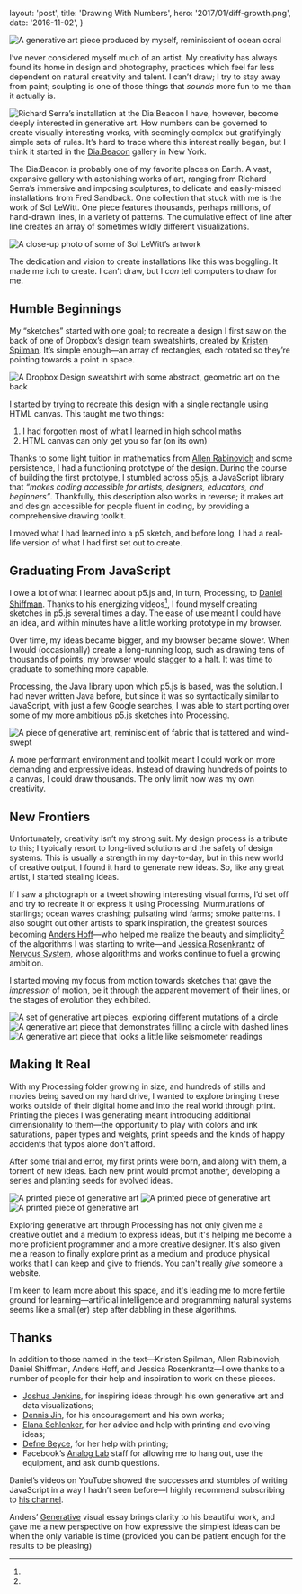 
  layout: 'post',
  title: 'Drawing With Numbers',
  hero: '2017/01/diff-growth.png',
  date: '2016-11-02',
}

<Image
  alt="A generative art piece produced by myself, reminiscient of ocean coral"
  src="2017/01/diff-growth.png"
/>

I’ve never considered myself much of an artist. My creativity has always found
its home in design and photography, practices which feel far less dependent on
natural creativity and talent. I can’t draw; I try to stay away from paint;
sculpting is one of those things that _sounds_ more fun to me than it actually
is.

<Image
  align="left"
  alt="Richard Serra’s installation at the Dia:Beacon"
  src="2016/11/dwn-serra.jpg"
  caption="An installation from Richard Serra in Dia:Beacon."
/>

I have, however, become deeply interested in generative art. How numbers can be
governed to create visually interesting works, with seemingly complex but
gratifyingly simple sets of rules. It’s hard to trace where this interest really
began, but I think it started in the
[Dia:Beacon](http://www.diaart.org/visit/visit/diabeacon-beacon-united-states)
gallery in New York.

The Dia:Beacon is probably one of my favorite places on Earth. A vast, expansive
gallery with astonishing works of art, ranging from Richard Serra’s immersive
and imposing sculptures, to delicate and easily-missed installations from Fred
Sandback. One collection that stuck with me is the work of Sol LeWitt. One piece
features thousands, perhaps millions, of hand-drawn lines, in a variety of
patterns. The cumulative effect of line after line creates an array of sometimes
wildly different visualizations.

<Image
  alt="A close-up photo of some of Sol LeWitt’s artwork"
  src="2016/11/dwn-sollewitt.jpg"
  caption="A close-up of one of Sol LeWitt’s intricate pieces. It’s hard to do his work justice on a screen."
/>

The dedication and vision to create installations like this was boggling. It
made me itch to create. I can’t draw, but I _can_ tell computers to draw for me.

## Humble Beginnings

My “sketches” started with one goal; to recreate a design I first saw on the
back of one of Dropbox’s design team sweatshirts, created by
[Kristen Spilman](https://twitter.com/kspilman). It’s simple enough—an array of
rectangles, each rotated so they’re pointing towards a point in space.

<Image
  alt="A Dropbox Design sweatshirt with some abstract, geometric art on the back"
  src="2016/11/dwn-dropbox.jpg"
/>

I started by trying to recreate this design with a single rectangle using HTML
canvas. This taught me two things:

1. I had forgotten most of what I learned in high school maths
2. HTML canvas can only get you so far (on its own)

Thanks to some light tuition in mathematics from
[Allen Rabinovich](http://www.allenrabinovich.com/) and some persistence, I had
a functioning prototype of the design. During the course of building the first
prototype, I stumbled across [p5.js](https://p5js.org/), a JavaScript library
that _“makes coding accessible for artists, designers, educators, and
beginners”_. Thankfully, this description also works in reverse; it makes art
and design accessible for people fluent in coding, by providing a comprehensive
drawing toolkit.

I moved what I had learned into a p5 sketch, and before long, I had a real-life
version of what I had first set out to create.

<Codepen hash="MjNZJa" user="daneden" themeId="26171" defaultTab="result" />

## Graduating From JavaScript

I owe a lot of what I learned about p5.js and, in turn, Processing, to
[Daniel Shiffman](http://shiffman.net/). Thanks to his energizing videos[^1], I
found myself creating sketches in p5.js several times a day. The ease of use
meant I could have an idea, and within minutes have a little working prototype
in my browser.

Over time, my ideas became bigger, and my browser became slower. When I would
(occasionally) create a long-running loop, such as drawing tens of thousands of
points, my browser would stagger to a halt. It was time to graduate to something
more capable.

Processing, the Java library upon which p5.js is based, was the solution. I had
never written Java before, but since it was so syntactically similar to
JavaScript, with just a few Google searches, I was able to start porting over
some of my more ambitious p5.js sketches into Processing.

<Image
  alt="A piece of generative art, reminiscient of fabric that is tattered and wind-swept"
  src="2016/11/dwn-fabric.png"
  caption="One example of the kinds of sketches that would collapse on p5.js and demanded a more powerful medium. “Fabric,” [full size.](/uploads/2016/11/dwn-fabric.png)"
/>

A more performant environment and toolkit meant I could work on more demanding
and expressive ideas. Instead of drawing hundreds of points to a canvas, I could
draw thousands. The only limit now was my own creativity.

## New Frontiers

Unfortunately, creativity isn’t my strong suit. My design process is a tribute
to this; I typically resort to long-lived solutions and the safety of design
systems. This is usually a strength in my day-to-day, but in this new world of
creative output, I found it hard to generate new ideas. So, like any great
artist, I started stealing ideas.

If I saw a photograph or a tweet showing interesting visual forms, I’d set off
and try to recreate it or express it using Processing. Murmurations of
starlings; ocean waves crashing; pulsating wind farms; smoke patterns. I also
sought out other artists to spark inspiration, the greatest sources becoming
[Anders Hoff](http://inconvergent.net/)—who helped me realize the beauty and
simplicity[^2] of the algorithms I was starting to write—and
[Jessica Rosenkrantz](https://twitter.com/nervous_jessica) of
[Nervous System](http://n-e-r-v-o-u-s.com/), whose algorithms and works continue
to fuel a growing ambition.

I started moving my focus from motion towards sketches that gave the
_impression_ of motion, be it through the apparent movement of their lines, or
the stages of evolution they exhibited.

<Image
  alt="A set of generative art pieces, exploring different mutations of a circle"
  src="2016/11/dwn-moons.png"
  caption="“Moons” series, expressing a single algorithm in several different ways. [Full size.](/uploads/2016/11/dwn-moons.png)"
/>
<Image
  alt="A generative art piece that demonstrates filling a circle with dashed lines"
  src="2016/11/dwn-dashes.png"
  caption="Complexity borne out of simplicity. Fill a circle with dashes of random length, ensuring none of them overlap. “Dashes,” [full size.](/uploads/2016/11/dwn-dashes.png)"
/>
<Image
  alt="A generative art piece that looks a little like seismometer readings"
  src="2016/11/dwn-sandlines.png"
  caption="“Sandlines,” inspired by Anders Hoff’s [Sand Spline](http://inconvergent.net/generative/sand-spline/). [Full size.](/uploads/2016/11/dwn-sandlines.png)"
/>

## Making It Real

With my Processing folder growing in size, and hundreds of stills and movies
being saved on my hard drive, I wanted to explore bringing these works outside
of their digital home and into the real world through print. Printing the pieces
I was generating meant introducing additional dimensionality to them—the
opportunity to play with colors and ink saturations, paper types and weights,
print speeds and the kinds of happy accidents that typos alone don’t afford.

After some trial and error, my first prints were born, and along with them, a
torrent of new ideas. Each new print would prompt another, developing a series
and planting seeds for evolved ideas.

<Image alt="A printed piece of generative art" src="2016/11/dwn-print1.jpg" />
<Image alt="A printed piece of generative art" src="2016/11/dwn-print2.jpg" />
<Image alt="A printed piece of generative art" src="2016/11/dwn-print3.jpg" />

Exploring generative art through Processing has not only given me a creative
outlet and a medium to express ideas, but it's helping me become a more
proficient programmer and a more creative designer. It's also given me a reason
to finally explore print as a medium and produce physical works that I can keep
and give to friends. You can't really _give_ someone a website.

I'm keen to learn more about this space, and it's leading me to more fertile
ground for learning—artificial intelligence and programming natural systems
seems like a small(er) step after dabbling in these algorithms.

## Thanks

In addition to those named in the text—Kristen Spilman, Allen Rabinovich, Daniel
Shiffman, Anders Hoff, and Jessica Rosenkrantz—I owe thanks to a number of
people for their help and inspiration to work on these pieces.

- [Joshua Jenkins](https://twitter.com/joshuajenkins), for inspiring ideas
  through his own generative art and data visualizations;
- [Dennis Jin](https://twitter.com/nobletofu), for his encouragement and his own
  works;
- [Elana Schlenker](https://twitter.com/elanaschlenker), for her advice and help
  with printing and evolving ideas;
- [Defne Beyce](https://defne-beyce.squarespace.com/), for her help with
  printing;
- Facebook’s [Analog Lab](https://twitter.com/analoglab) staff for allowing me
  to hang out, use the equipment, and ask dumb questions.

[^1]:

  Daniel’s videos on YouTube showed the successes and stumbles of writing
  JavaScript in a way I hadn’t seen before—I highly recommend subscribing to
  [his channel](https://www.youtube.com/user/shiffman).

[^2]:

  Anders’ [Generative](http://inconvergent.net/generative/) visual essay brings
  clarity to his beautiful work, and gave me a new perspective on how expressive
  the simplest ideas can be when the only variable is time (provided you can be
  patient enough for the results to be pleasing)
